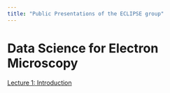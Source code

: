 ```yaml
---
title: "Public Presentations of the ECLIPSE group"
---
```


# Data Science for Electron Microscopy
[Lecture 1: Introduction](data_science_for_em/01_intro/01_intro.html)

